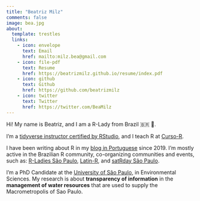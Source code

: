 ```yaml
---
title: "Beatriz Milz"
comments: false
image: bea.jpg
about:
  template: trestles
  links:
    - icon: envelope
      text: Email
      href: mailto:milz.bea@gmail.com
    - icon: file-pdf
      text: Resume
      href: https://beatrizmilz.github.io/resume/index.pdf  
    - icon: github
      text: Github
      href: https://github.com/beatrizmilz
    - icon: twitter
      text: Twitter
      href: https://twitter.com/BeaMilz      
---
```


::: {#hero-heading}
Hi!
My name is Beatriz, and I am a R-Lady from Brazil 🇧🇷 💜.

I'm a [tidyverse instructor certified by RStudio](https://education.rstudio.com/trainers/people/milz+beatriz/), and I teach R at [Curso-R](https://curso-r.com/).

I have been writing about R in my [blog in Portuguese](https://beatrizmilz.com/blog/) since 2019.
I'm mostly active in the Brazilian R community, co-organizing communities and events, such as: [R-Ladies São Paulo](https://twitter.com/RLadiesSaoPaulo), [Latin-R](https://twitter.com/LatinR_Conf), and [satRday São Paulo](https://twitter.com/satRdaySP).

I'm a PhD Candidate at the [University of São Paulo](http://www.iee.usp.br/), in Environmental Sciences.
My research is about **transparency of information** in the **management of water resources** that are used to supply the Macrometropolis of Sao Paulo.
:::
